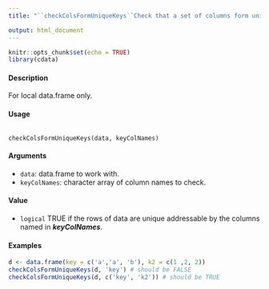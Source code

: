 ```yaml
---
title: "``checkColsFormUniqueKeys``Check that a set of columns form unique keys."

output: html_document
---
```


```r
knitr::opts_chunk$set(echo = TRUE)
library(cdata)
```

#### Description 

For local data.frame only.

#### Usage 

<pre><code>
checkColsFormUniqueKeys(data, keyColNames)
</code></pre>

#### Arguments 

* ``data``: data.frame to work with.
* ``keyColNames``: character array of column names to check.

#### Value
* ``logical`` TRUE if the rows of data are unique addressable by the columns named in ***keyColNames***.


#### Examples 
```r
d <- data.frame(key = c('a','a', 'b'), k2 = c(1 ,2, 2))
checkColsFormUniqueKeys(d, 'key') # should be FALSE
checkColsFormUniqueKeys(d, c('key', 'k2')) # should be TRUE
```
